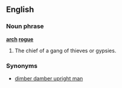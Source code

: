 ==English==
===Noun phrase===
'''[[arch]] [[rogue]]'''
#The chief of a gang of thieves or gypsies.

===Synonyms===
* [[dimber damber upright man]]